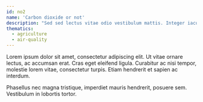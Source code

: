 ```yaml
---
id: no2
name: 'Carbon dioxide or not'
description: "Sed sed lectus vitae odio vestibulum mattis. Integer iaculis nisl lectus, vel aliquet nulla imperdiet in."
thematics:
  - agriculture
  - air-quality
---
```

Lorem ipsum dolor sit amet, consectetur adipiscing elit. Ut vitae ornare lectus, ac accumsan erat. Cras eget eleifend ligula. Curabitur ac nisi tempor, molestie lorem vitae, consectetur turpis. Etiam hendrerit et sapien ac interdum.

Phasellus nec magna tristique, imperdiet mauris hendrerit, posuere sem. Vestibulum in lobortis tortor.